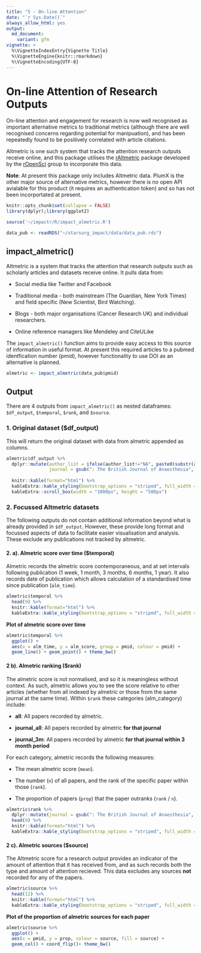 ```yaml
---
title: "5 - On-line Attention"
date: "`r Sys.Date()`"
always_allow_html: yes
output:
  md_document:
    variant: gfm
vignette: >
  %\VignetteIndexEntry{Vignette Title}
  %\VignetteEngine{knitr::rmarkdown}
  %\VignetteEncoding{UTF-8}
---
```


# **On-line Attention of Research Outputs**

On-line attention and engagement for research is now well recognised as important alternative metrics to traditional metrics (although there are well recognised concerns regarding potential for manipuation), and has been repeatedly found to be positively correlated with article citations.

Altmetric is one such system that tracks the attention research outputs receive online, and this package utilises the [rAltmetric](https://cran.r-project.org/web/packages/rAltmetric/README.html) package developed by the [rOpenSci](https://ropensci.org/) group to incorporate this data.

**Note**: At present this package only includes Altmetric data. PlumX is the other major source of alternative metrics, however there is no open API avialable for this product (it requires an authentication token) and so has not been incorportated at present.

```r
knitr::opts_chunk$set(collapse = FALSE)
library(dplyr);library(ggplot2)

source('~/impactr/R/impact_almetric.R')

data_pub <- readRDS("~/starsurg_impact/data/data_pub.rds")
```

## **impact_almetric()**
Altmetric is a system that tracks the attention that research outputs such as scholarly articles and datasets receive online. It pulls data from:

 - Social media like Twitter and Facebook 
 
 - Traditional media - both mainstream (The Guardian, New York Times) and field specific (New Scientist, Bird Watching).
 
 - Blogs - both major organisations (Cancer Research UK) and individual researchers. 
 
 - Online reference managers like Mendeley and CiteULike

The `impact_almetric()` function aims to provide easy access to this source of information in useful format. At present this required articles to a pubmed identfication number (pmid), however functionality to use DOI as an alternative is planned.

```r
almetric <- impact_almetric(data_pub$pmid)
```

## **Output**
There are 4 outputs from `impact_almetric()` as nested dataframes: `$df_output`, `$temporal`, `$rank`, and `$source`.

### **1. Original dataset ($df_output)**
This will return the original dataset with data from almetric appended as columns.

```r
almetric$df_output %>%
  dplyr::mutate(author_list = ifelse(author_list!="NA", paste0(substr(author_list, 1, 80), "..."), author_list),
                journal = gsub(": The British Journal of Anaesthesia", "", journal)) %>%
  
  knitr::kable(format="html") %>%
  kableExtra::kable_styling(bootstrap_options = "striped", full_width = F) %>%
  kableExtra::scroll_box(width = "1000px", height = "500px")

```

### **2. Focussed Altmetric datasets**
The following outputs do not contain additional information beyond what is already provided in `$df_output`. However, these provide long format and focussed aspects of data to facilitate easier visualisation and analysis. These exclude any publications not tracked by altmetric. 

#### **2. a). Almetric score over time ($temporal)**

Almetric records the almetric score contemporaneous, and at set intervals following publication (1 week, 1 month, 3 months, 6 months, 1 year). It also records date of publication which allows calculation of a standardised time since publication (`alm_time`). 

```r
almetric$temporal %>%
  head(9) %>%
  knitr::kable(format="html") %>%
  kableExtra::kable_styling(bootstrap_options = "striped", full_width = F)
```

**Plot of almetric score over time**
```r
almetric$temporal %>% 
  ggplot() +
  aes(x = alm_time, y = alm_score, group = pmid, colour = pmid) +
  geom_line() + geom_point() + theme_bw()
```

#### **2 b). Almetric ranking ($rank)**

The almetric score is not normalised, and so it is meaningless without context. As such, almetric allows you to see the score relative to other articles (whether from all indexed by almetric or those from the same journal at the same time). Within `$rank` these categories (alm_category) include:

 - **all**: All papers recorded by almetric.
 
 - **journal_all**: All papers recorded by almetric **for that journal** 
 
 - **journal_3m**: All papers recorded by almetric **for that journal within 3 month period** 

For each category, almetric records the following measures:

 - The mean almetric score (`mean`).
 
 - The number (`n`) of all papers, and the rank of the specific paper within those (`rank`). 
 
 - The proportion of papers (`prop`) that the paper outranks (`rank` / `n`).

```r
almetric$rank %>%
  dplyr::mutate(journal = gsub(": The British Journal of Anaesthesia", "", journal)) %>%
  head(9) %>%
  knitr::kable(format="html") %>%
  kableExtra::kable_styling(bootstrap_options = "striped", full_width = F)
```

#### **2 c). Almetric sources ($source)**

The Altmetric score for a research output provides an indicator of the amount of attention that it has received from, and as such records both the type and amount of attention recieved. This data excludes any sources **not** recorded for any of the papers. 

```r
almetric$source %>%
  head(12) %>%
  knitr::kable(format="html") %>%
  kableExtra::kable_styling(bootstrap_options = "striped", full_width = F)
```

**Plot of the proportion of almetric sources for each paper**
```r
almetric$source %>% 
  ggplot() +
  aes(x = pmid, y = prop, colour = source, fill = source) +
  geom_col() + coord_flip()+ theme_bw()
```
